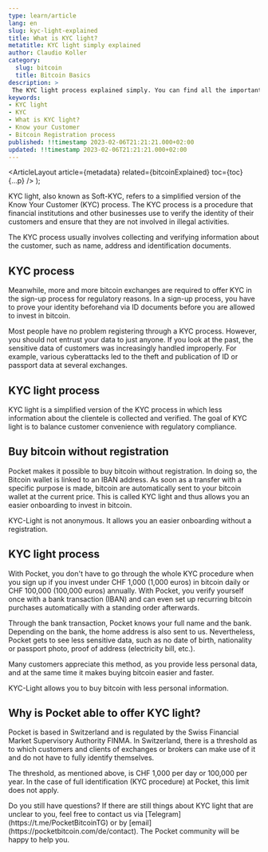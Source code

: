 ```yaml
---
type: learn/article
lang: en
slug: kyc-light-explained
title: What is KYC light?
metatitle: KYC light simply explained
author: Claudio Koller
category:
  slug: bitcoin
  title: Bitcoin Basics
description: >
 The KYC light process explained simply. You can find all the important information about the registration process in this article.
keywords:
- KYC light
- KYC
- What is KYC light?
- Know your Customer
- Bitcoin Registration process
published: !!timestamp 2023-02-06T21:21:21.000+02:00
updated: !!timestamp 2023-02-06T21:21:21.000+02:00
---
```



  <ArticleLayout
    article={metadata}
    related={bitcoinExplained}
    toc={toc}
    {...p}
  />
);

KYC light, also known as Soft-KYC, refers to a simplified version of the Know Your Customer (KYC) process. The KYC process is a procedure that financial institutions and other businesses use to verify the identity of their customers and ensure that they are not involved in illegal activities. 

The KYC process usually involves collecting and verifying information about the customer, such as name, address and identification documents.

## KYC process

Meanwhile, more and more bitcoin exchanges are required to offer KYC in the sign-up process for regulatory reasons. In a sign-up process, you have to prove your identity beforehand via ID documents before you are allowed to invest in bitcoin.

Most people have no problem registering through a KYC process. However, you should not entrust your data to just anyone. If you look at the past, the sensitive data of customers was increasingly handled improperly. For example, various cyberattacks led to the theft and publication of ID or passport data at several exchanges.

## KYC light process

KYC light is a simplified version of the KYC process in which less information about the clientele is collected and verified. The goal of KYC light is to balance customer convenience with regulatory compliance.

## Buy bitcoin without registration

Pocket makes it possible to buy bitcoin without registration. In doing so, the Bitcoin wallet is linked to an IBAN address. As soon as a transfer with a specific purpose is made, bitcoin are automatically sent to your bitcoin wallet at the current price. This is called KYC light and thus allows you an easier onboarding to invest in bitcoin.

<Callout icon = "💡">
 KYC-Light is not anonymous. It allows you an easier onboarding without a registration.
</Callout>

## KYC light process

With Pocket, you don't have to go through the whole KYC procedure when you sign up if you invest under CHF 1,000 (1,000 euros) in bitcoin daily or CHF 100,000 (100,000 euros) annually. With Pocket, you verify yourself once with a bank transaction (IBAN) and can even set up recurring bitcoin purchases automatically with a standing order afterwards.

Through the bank transaction, Pocket knows your full name and the bank. Depending on the bank, the home address is also sent to us. Nevertheless, Pocket gets to see less sensitive data, such as no date of birth, nationality or passport photo, proof of address (electricity bill, etc.).

Many customers appreciate this method, as you provide less personal data, and at the same time it makes buying bitcoin easier and faster.

<Callout icon = "💡">
 KYC-Light allows you to buy bitcoin with less personal information.
</Callout>

## Why is Pocket able to offer KYC light?

Pocket is based in Switzerland and is regulated by the Swiss Financial Market Supervisory Authority FINMA. In Switzerland, there is a threshold as to which customers and clients of exchanges or brokers can make use of it and do not have to fully identify themselves. 

The threshold, as mentioned above, is CHF 1,000 per day or 100,000 per year. In the case of full identification (KYC procedure) at Pocket, this limit does not apply.

<Callout icon="❓">
Do you still have questions?
If there are still things about KYC light that are unclear to you, feel free to contact us via [Telegram](https://t.me/PocketBitcoinTG) or by [email](https://pocketbitcoin.com/de/contact). The Pocket community will be happy to help you.
</Callout>